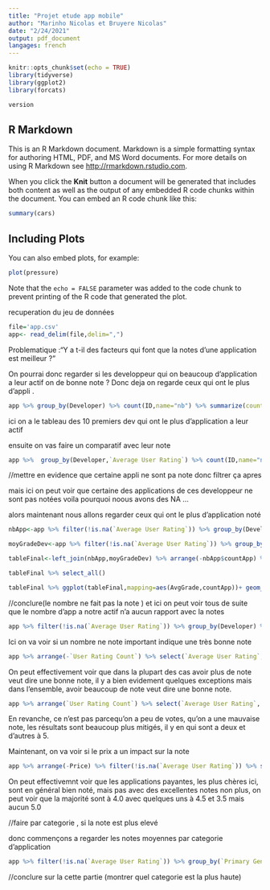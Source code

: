 ```yaml
---
title: "Projet etude app mobile"
author: "Marinho Nicolas et Bruyere Nicolas"
date: "2/24/2021"
output: pdf_document
langages: french 
---
```


```r
knitr::opts_chunk$set(echo = TRUE)
library(tidyverse)
library(ggplot2)
library(forcats)

version
```

## R Markdown

This is an R Markdown document. Markdown is a simple formatting syntax for authoring HTML, PDF, and MS Word documents. For more details on using R Markdown see <http://rmarkdown.rstudio.com>.

When you click the **Knit** button a document will be generated that includes both content as well as the output of any embedded R code chunks within the document. You can embed an R code chunk like this:

```r
summary(cars)
```

## Including Plots

You can also embed plots, for example:

```r
plot(pressure)
```

Note that the `echo = FALSE` parameter was added to the code chunk to prevent printing of the R code that generated the plot.

recuperation du jeu de données 
```r
file='app.csv'
app<- read_delim(file,delim=",") 
```

Problematique :"Y a t-il des facteurs qui font que la notes d'une application est meilleur ? "


On pourrai donc regarder si les developpeur qui on beaucoup d'application a leur actif on de bonne note ? 
Donc deja on regarde ceux qui ont le plus d'appli .

```r
app %>% group_by(Developer) %>% count(ID,name="nb") %>% summarize(countApp = sum(nb)) %>% arrange(-countApp) %>% head(n=15) ;
```

ici on a le tableau des 10 premiers dev qui ont le plus d'application a leur actif

ensuite on vas faire un comparatif avec leur note

```r
app %>%  group_by(Developer,`Average User Rating`) %>% count(ID,name="nb") %>% summarize(countApp = sum(nb)) %>% arrange(-countApp) %>% head(n=10) %>% select(Developer,`Average User Rating`,countApp);
```
//mettre en evidence que certaine appli ne sont pa note donc filtrer ça apres

mais ici on peut voir que certaine des applications de ces developpeur ne sont pas notées voila pourquoi noous avons des NA ... 

alors maintenant nous allons regarder ceux qui ont le plus d'application noté

```r
nbApp<-app %>% filter(!is.na(`Average User Rating`)) %>% group_by(Developer) %>% count(ID,name="nb") %>% summarize(countApp = sum(nb)) %>% arrange(-countApp)  

moyGradeDev<-app %>% filter(!is.na(`Average User Rating`)) %>% group_by(Developer) %>% summarize(AvgGrade=mean(`Average User Rating`))

tableFinal<-left_join(nbApp,moyGradeDev) %>% arrange(-nbApp$countApp) %>% head(15)

tableFinal %>% select_all()

tableFinal %>% ggplot(tableFinal,mapping=aes(AvgGrade,countApp))+ geom_col(position = "dodge")
```
//conclure(le nombre ne fait pas la note )
et ici on peut voir tous de suite que le nombre d'app a notre actif n'a aucun rapport avec la notes
```r
app %>% filter(!is.na(`Average User Rating`)) %>% group_by(Developer) %>% summarise(AvgGrade=mean(`Average User Rating`)) %>% arrange(Developer,by_group=TRUE) 
```


Ici on va voir si un nombre ne note important indique une très bonne note
```r
app %>% arrange(-`User Rating Count`) %>% select(`Average User Rating`, `User Rating Count`) %>% filter(!is.na(`Average User Rating`)) %>% ggplot(app,mapping = aes(x=`Average User Rating`,y=`User Rating Count`))+ geom_jitter()
```
On peut effectivement voir que dans la plupart des cas avoir plus de note veut dire une bonne note, il y a bien evidement quelques exceptions mais dans l'ensemble, avoir beaucoup de note veut dire une bonne note.

```r
app %>% arrange(`User Rating Count`) %>% select(`Average User Rating`, `User Rating Count`) %>% head(n=2000) %>% ggplot(app,mapping = aes(x=`Average User Rating`,y=`User Rating Count`))+ geom_jitter()
```
En revanche, ce n'est pas parcequ'on a peu de votes, qu'on a une mauvaise note, les résultats sont beaucoup plus mitigés, il y en qui sont a deux et d'autres à 5.


Maintenant, on va voir si le prix a un impact sur la note
```r
app %>% arrange(-Price) %>% filter(!is.na(`Average User Rating`)) %>% select(`Average User Rating`, Price) %>% ggplot(app,mapping = aes(x=`Average User Rating`,y=Price))+ geom_jitter()
```
On peut effectivemnt voir que les applications payantes, les plus chères ici, sont en général bien noté, mais pas avec des excellentes notes non plus, on peut voir que la majorité sont à 4.0 avec quelques uns à 4.5 et 3.5 mais aucun 5.0



//faire par categorie , si la note est plus elevé 


donc commençons a regarder les notes moyennes par categorie d'application 
```r
app %>% filter(!is.na(`Average User Rating`)) %>% group_by(`Primary Genre`) %>% summarise(AvgGrade=mean(`Average User Rating`)) %>% ggplot(app,mapping=aes(`Primary Genre`,AvgGrade))+geom_col()

```
//conclure sur la cette partie (montrer quel categorie est la plus haute)








